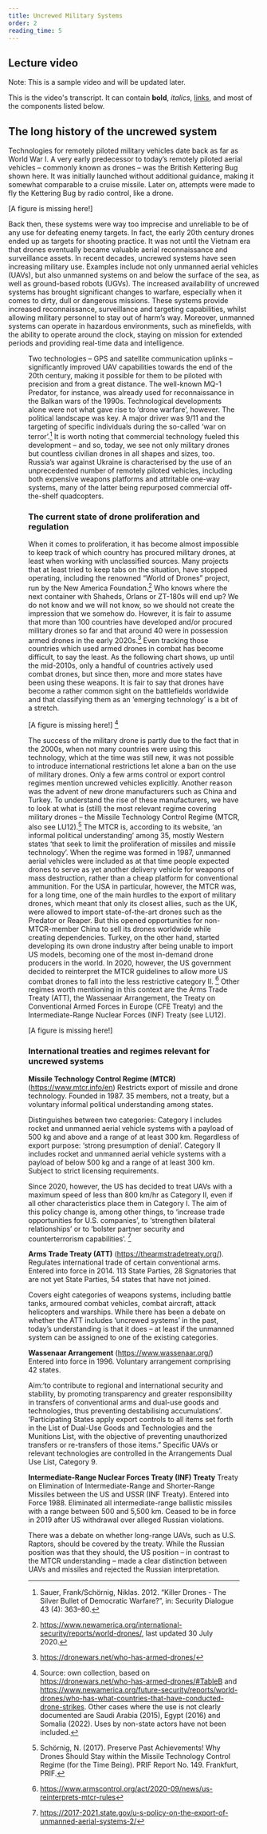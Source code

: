 ```yaml
---
title: Uncrewed Military Systems
order: 2
reading_time: 5
---
```


## Lecture video
Note: This is a sample video and will be updated later.
<LectureVideo lu="15" vl="vl1" provider="">

This is the video's transcript. It can contain **bold**, _italics_, [links](#1), and most of the components listed below.

</LectureVideo>


## The long history of the uncrewed system
Technologies for remotely piloted military vehicles date back as far as World War I. A very early predecessor to today’s remotely piloted aerial vehicles – commonly known as drones – was the British Kettering Bug shown here. It was initially launched without additional guidance, making it somewhat comparable to a cruise missile. Later on, attempts were made to fly the Kettering Bug by radio control, like a drone.

[A figure is missing here!]

Back then, these systems were way too imprecise and unreliable to be of any use for defeating enemy targets. In fact, the early 20th century drones ended up as targets for shooting practice. It was not until the Vietnam era that drones eventually became valuable aerial reconnaissance and surveillance assets.
In recent decades, uncrewed systems have seen increasing military use. Examples include not only unmanned aerial vehicles (UAVs), but also unmanned systems on and below the surface of the sea, as well as ground-based robots (UGVs).
The increased availability of uncrewed systems has brought significant changes to warfare, especially when it comes to dirty, dull or dangerous missions. These systems provide increased reconnaissance, surveillance and targeting capabilities, whilst allowing military personnel to stay out of harm’s way. Moreover, unmanned systems can operate in hazardous environments, such as minefields, with the ability to operate around the clock, staying on mission for extended periods and providing real-time data and intelligence.

<Figure
  size="medium"
  src="robot.JPG"
  caption="US Marines testing the ‘Legged Squad Support System (LS3)’"
  credit="US DoD/Sgt. Sarah Dietz"
  license="cc-by-nc-4"
  alt=""
/>


Two technologies – GPS and satellite communication uplinks – significantly improved UAV capabilities towards the end of the 20th century, making it possible for them to be piloted with precision and from a great distance. The well-known MQ-1 Predator, for instance, was already used for reconnaissance in the Balkan wars of the 1990s.
Technological developments alone were not what gave rise to ‘drone warfare’, however. The political landscape was key. A major driver was 9/11 and the targeting of specific individuals during the so-called ‘war on terror’.[^1]
It is worth noting that commercial technology fueled this development – and so, today, we see not only military drones but countless civilian drones in all shapes and sizes, too. Russia’s war against Ukraine is characterised by the use of an unprecedented number of remotely piloted vehicles, including both expensive weapons platforms and attritable one-way systems, many of the latter being repurposed commercial off-the-shelf quadcopters.

### The current state of drone proliferation and regulation
When it comes to proliferation, it has become almost impossible to keep track of which country has procured military drones, at least when working with unclassified sources. Many projects that at least tried to keep tabs on the situation, have stopped operating, including the renowned “World of Drones” project, run by the New America Foundation.[^2] Who knows where the next container with Shaheds, Orlans or ZT-180s will end up? We do not know and we will not know, so we should not create the impression that we somehow do. However, it is fair to assume that more than 100 countries have developed and/or procured military drones so far and that around 40 were in possession armed drones in the early 2020s.[^3] Even tracking those countries which used armed drones in combat has become difficult, to say the least. As the following chart shows, up until the mid-2010s, only a handful of countries actively used combat drones, but since then, more and more states have been using these weapons. It is fair to say that drones have become a rather common sight on the battlefields worldwide and that classifying them as an ‘emerging technology’ is a bit of a stretch.

[A figure is missing here!] [^4]

The success of the military drone is partly due to the fact that in the 2000s, when not many countries were using this technology, which at the time was still new, it was not possible to introduce international restrictions let alone a ban on the use of military drones. Only a few arms control or export control regimes mention uncrewed vehicles explicitly. Another reason was the advent of new drone manufacturers such as China and Turkey. To understand the rise of these manufacturers, we have to look at what is (still) the most relevant regime covering military drones – the Missile Technology Control Regime (MTCR, also see LU12).[^5] The MTCR is, according to its website, ‘an informal political understanding’ among 35, mostly Western states ‘that seek to limit the proliferation of missiles and missile technology’. When the regime was formed in 1987, unmanned aerial vehicles were included as at that time people expected drones to serve as yet another delivery vehicle for weapons of mass destruction, rather than a cheap platform for conventional ammunition. For the USA in particular, however, the MTCR was, for a long time, one of the main hurdles to the export of military drones, which meant that only its closest allies, such as the UK, were allowed to import state-of-the-art drones such as the Predator or Reaper. But this opened opportunities for non-MTCR-member China to sell its drones worldwide while creating dependencies. Turkey, on the other hand, started developing its own drone industry after being unable to import US models, becoming one of the most in-demand drone producers in the world. In 2020, however, the US government decided to reinterpret the MTCR guidelines to allow more US combat drones to fall into the less restrictive category II. [^6]
Other regimes worth mentioning in this context are the Arms Trade Treaty (ATT), the Wassenaar Arrangement, the Treaty on Conventional Armed Forces in Europe (CFE Treaty) and the Intermediate-Range Nuclear Forces (INF) Treaty (see LU12).

[A figure is missing here!]


### International treaties and regimes relevant for uncrewed systems

**Missile Technology Control Regime (MTCR)**
(https://www.mtcr.info/en)
Restricts export of missile and drone technology.
Founded in 1987. 35 members, not a treaty, but a voluntary informal political understanding among states.

Distinguishes between two categories:
Category I includes rocket and unmanned aerial vehicle systems with a payload of 500 kg and above and a range of at least 300 km. Regardless of export purpose: ‘strong presumption of denial’.
Category II includes rocket and unmanned aerial vehicle systems with a payload of below 500 kg and a range of at least 300 km. Subject to strict licensing requirements.

Since 2020, however, the US has decided to treat UAVs with a maximum speed of less than 800 km/hr as Category II, even if all other characteristics place them in Category I. The aim of this policy change is, among other things, to ‘increase trade opportunities for U.S. companies’,  to ‘strengthen bilateral relationships’ or to ‘bolster partner security and counterterrorism capabilities’. [^7]

**Arms Trade Treaty  (ATT)**
(https://thearmstradetreaty.org/).
Regulates international trade of certain conventional arms.
Entered into force in 2014. 113 State Parties, 28 Signatories that are not yet State Parties, 54 states that have not joined.

Covers eight categories of weapons systems, including battle tanks, armoured combat vehicles, combat aircraft, attack helicopters and warships.
While there has been a debate on whether the ATT includes ‘uncrewed systems’ in the past, today’s understanding is that it does – at least if the unmanned system can be assigned to one of the existing categories.

**Wassenaar Arrangement**
(https://www.wassenaar.org/) Entered into force in 1996. Voluntary arrangement comprising 42 states.

Aim:‘to contribute to regional and international security and stability, by promoting transparency and greater responsibility in transfers of conventional arms and dual-use goods and technologies, thus preventing destabilising accumulations’.
‘Participating States apply export controls to all items set forth in the List of Dual-Use Goods and Technologies and the Munitions List, with the objective of preventing unauthorized transfers or re-transfers of those items.” Specific UAVs or relevant technologies are controlled in the Arrangements Dual Use List, Category 9.

**Intermediate-Range Nuclear Forces Treaty (INF) Treaty**
Treaty on Elimination of Intermediate-Range and Shorter-Range Missiles between the US and USSR (INF Treaty). Entered into Force 1988.
Eliminated all intermediate-range ballistic missiles with a range between 500 and 5,500 km.
Ceased to be in force in 2019 after US withdrawal over alleged Russian violations.

There was a debate on whether long-range UAVs, such as U.S. Raptors, should be covered by the treaty.
While the Russian position was that they should, the US position – in contrast to the MTCR understanding – made a clear distinction between UAVs and missiles and rejected the Russian interpretation.

[^1]: Sauer, Frank/Schörnig, Niklas. 2012. “Killer Drones - The Silver Bullet of Democratic Warfare?”, in: Security Dialogue 43 (4): 363–80.
[^2]: https://www.newamerica.org/international-security/reports/world-drones/, last updated 30 July 2020.
[^3]: https://dronewars.net/who-has-armed-drones/
[^4]: Source: own collection, based on https://dronewars.net/who-has-armed-drones/#TableB and https://www.newamerica.org/future-security/reports/world-drones/who-has-what-countries-that-have-conducted-drone-strikes. Other cases where the use is not clearly documented are Saudi Arabia (2015), Egypt (2016) and Somalia (2022). Uses by non-state actors have not been included.
[^5]: Schörnig, N. (2017). Preserve Past Achievements! Why Drones Should Stay within the Missile Technology Control Regime (for the Time Being). PRIF Report No. 149. Frankfurt, PRIF.
[^6]: https://www.armscontrol.org/act/2020-09/news/us-reinterprets-mtcr-rules
[^7]: https://2017-2021.state.gov/u-s-policy-on-the-export-of-unmanned-aerial-systems-2/

